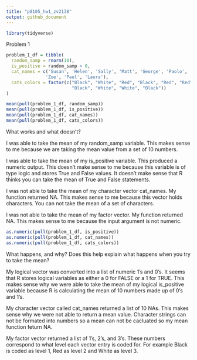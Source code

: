 ```yaml
---
title: "p8105_hw1_zv2138"
output: github_document
---
```


```r
library(tidyverse)
```

Problem 1 

```r
problem_1_df = tibble(
  random_samp = rnorm(10),
  is_positive = random_samp > 0,
  cat_names = c('Susan', 'Helen', 'Sally', 'Matt', 'George', 'Paolo', 'Oliver',
               'Zoe', 'Paul', 'Laura'),
  cats_colors = factor(c("Black", "White", "Red", "Black", "Red", "Red",
                         "Black", "White", "White", "Black"))
)
```


```r
mean(pull(problem_1_df, random_samp))
mean(pull(problem_1_df, is_positive))
mean(pull(problem_1_df, cat_names))
mean(pull(problem_1_df, cats_colors))
```

What works and what doesn’t?

I was able to take the mean of my random_samp variable. This makes sense to me because we are taking the mean value from a set of 10 numbers.

I was able to take the mean of my is_positive variable. This produced a numeric output. This doesn't make sense to me because this variable is of type logic and stores True and False values. It doesn't make sense that R thinks you can take the mean of True and False statements. 

I was not able to take the mean of my character vector cat_names. My function returned NA. This makes sense to me because this vector holds characters. You can not take the mean of a set of characters.

I was not able to take the mean of my factor vector. My function returned NA. This makes sense to me because the input argument is not numeric. 


```r
as.numeric(pull(problem_1_df, is_positive))
as.numeric(pull(problem_1_df, cat_names))
as.numeric(pull(problem_1_df, cats_colors))
```

What happens, and why? Does this help explain what happens when you try to take the mean?

My logical vector was converted into a list of numeric 1's and 0's. It seems that R stores logical variables as either a 0 for FALSE or a 1 for TRUE. This makes sense why we were able to take the mean of my logical is_positive variable because R is calculating the mean of 10 numbers made up of 0's and 1's. 

My character vector called cat_names returned a list of 10 NAs. This makes sense why we were not able to return a mean value. Character strings can not be formated into numbers so a mean can not be cacluated so my mean function feturn NA.  

My factor vector returned a list of 1's, 2's, and 3's. These numbers correspond to what level each vector entry is coded for. For example Black is coded as level 1, Red as level 2 and White as level 3. 


